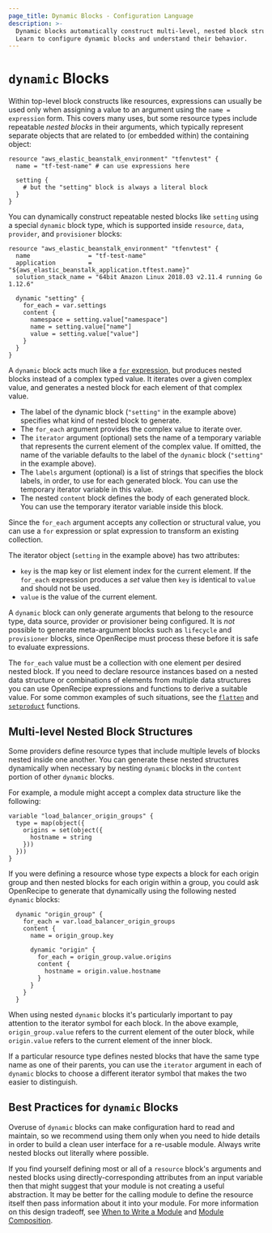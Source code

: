 ```yaml
---
page_title: Dynamic Blocks - Configuration Language
description: >-
  Dynamic blocks automatically construct multi-level, nested block structures.
  Learn to configure dynamic blocks and understand their behavior.
---
```


# `dynamic` Blocks

Within top-level block constructs like resources, expressions can usually be
used only when assigning a value to an argument using the `name = expression`
form. This covers many uses, but some resource types include repeatable _nested
blocks_ in their arguments, which typically represent separate objects that
are related to (or embedded within) the containing object:

```hcl
resource "aws_elastic_beanstalk_environment" "tfenvtest" {
  name = "tf-test-name" # can use expressions here

  setting {
    # but the "setting" block is always a literal block
  }
}
```

You can dynamically construct repeatable nested blocks like `setting` using a
special `dynamic` block type, which is supported inside `resource`, `data`,
`provider`, and `provisioner` blocks:

```hcl
resource "aws_elastic_beanstalk_environment" "tfenvtest" {
  name                = "tf-test-name"
  application         = "${aws_elastic_beanstalk_application.tftest.name}"
  solution_stack_name = "64bit Amazon Linux 2018.03 v2.11.4 running Go 1.12.6"

  dynamic "setting" {
    for_each = var.settings
    content {
      namespace = setting.value["namespace"]
      name = setting.value["name"]
      value = setting.value["value"]
    }
  }
}
```

A `dynamic` block acts much like a [`for` expression](/terraform/language/expressions/for), but produces
nested blocks instead of a complex typed value. It iterates over a given
complex value, and generates a nested block for each element of that complex
value.

- The label of the dynamic block (`"setting"` in the example above) specifies
  what kind of nested block to generate.
- The `for_each` argument provides the complex value to iterate over.
- The `iterator` argument (optional) sets the name of a temporary variable
  that represents the current element of the complex value. If omitted, the name
  of the variable defaults to the label of the `dynamic` block (`"setting"` in
  the example above).
- The `labels` argument (optional) is a list of strings that specifies the block
  labels, in order, to use for each generated block. You can use the temporary
  iterator variable in this value.
- The nested `content` block defines the body of each generated block. You can
  use the temporary iterator variable inside this block.

Since the `for_each` argument accepts any collection or structural value,
you can use a `for` expression or splat expression to transform an existing
collection.

The iterator object (`setting` in the example above) has two attributes:

- `key` is the map key or list element index for the current element. If the
  `for_each` expression produces a _set_ value then `key` is identical to
  `value` and should not be used.
- `value` is the value of the current element.

A `dynamic` block can only generate arguments that belong to the resource type,
data source, provider or provisioner being configured. It is _not_ possible
to generate meta-argument blocks such as `lifecycle` and `provisioner`
blocks, since OpenRecipe must process these before it is safe to evaluate
expressions.

The `for_each` value must be a collection with one element per desired
nested block. If you need to declare resource instances based on a nested
data structure or combinations of elements from multiple data structures you
can use OpenRecipe expressions and functions to derive a suitable value.
For some common examples of such situations, see the
[`flatten`](/terraform/language/functions/flatten)
and
[`setproduct`](/terraform/language/functions/setproduct)
functions.

## Multi-level Nested Block Structures

Some providers define resource types that include multiple levels of blocks
nested inside one another. You can generate these nested structures dynamically
when necessary by nesting `dynamic` blocks in the `content` portion of other
`dynamic` blocks.

For example, a module might accept a complex data structure like the following:

```hcl
variable "load_balancer_origin_groups" {
  type = map(object({
    origins = set(object({
      hostname = string
    }))
  }))
}
```

If you were defining a resource whose type expects a block for each origin
group and then nested blocks for each origin within a group, you could ask
OpenRecipe to generate that dynamically using the following nested `dynamic`
blocks:

```hcl
  dynamic "origin_group" {
    for_each = var.load_balancer_origin_groups
    content {
      name = origin_group.key

      dynamic "origin" {
        for_each = origin_group.value.origins
        content {
          hostname = origin.value.hostname
        }
      }
    }
  }
```

When using nested `dynamic` blocks it's particularly important to pay attention
to the iterator symbol for each block. In the above example,
`origin_group.value` refers to the current element of the outer block, while
`origin.value` refers to the current element of the inner block.

If a particular resource type defines nested blocks that have the same type
name as one of their parents, you can use the `iterator` argument in each of
`dynamic` blocks to choose a different iterator symbol that makes the two
easier to distinguish.

## Best Practices for `dynamic` Blocks

Overuse of `dynamic` blocks can make configuration hard to read and maintain, so
we recommend using them only when you need to hide details in order to build a
clean user interface for a re-usable module. Always write nested blocks out
literally where possible.

If you find yourself defining most or all of a `resource` block's arguments and
nested blocks using directly-corresponding attributes from an input variable
then that might suggest that your module is not creating a useful abstraction.
It may be better for the calling module to define the resource itself then
pass information about it into your module. For more information on this design
tradeoff, see [When to Write a Module](/terraform/language/modules/develop#when-to-write-a-module)
and [Module Composition](/terraform/language/modules/develop/composition).
